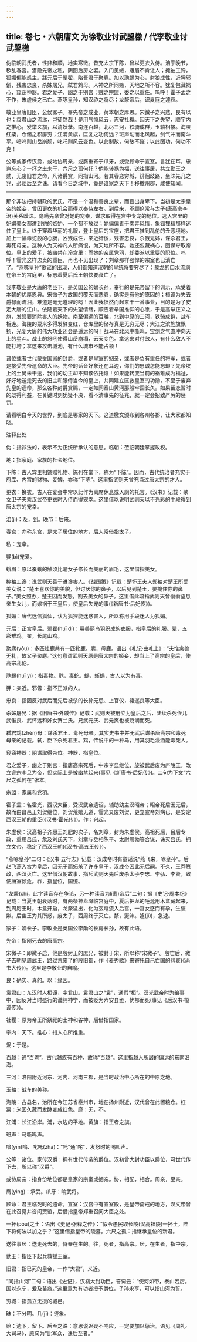 ```yaml
---
---
---
```

title: 卷七・六朝唐文 为徐敬业讨武曌檄 / 代李敬业讨武曌檄
---

伪临朝武氏者，性非和顺，地实寒微。昔充太宗下陈，曾以更衣入侍。洎乎晚节，秽乱春宫。潜隐先帝之私，阴图后房之嬖。入门见嫉，蛾眉不肯让人；掩袖工谗，狐媚偏能惑主。践元后于翚翟，陷吾君于聚麀。加以虺蜴为心，豺狼成性，近狎邪僻，残害忠良，杀姊屠兄，弑君鸩母。人神之所同嫉，天地之所不容。犹复包藏祸心，窥窃神器。君之爱子，幽之于别宫；贼之宗盟，委之以重任。呜呼！霍子孟之不作，朱虚侯之已亡。燕啄皇孙，知汉祚之将尽；龙漦帝后，识夏庭之遽衰。

敬业皇唐旧臣，公侯冢子。奉先帝之成业，荷本朝之厚恩。宋微子之兴悲，良有以也；袁君山之流涕，岂徒然哉！是用气愤风云，志安社稷。因天下之失望，顺宇内之推心，爰举义旗，以清妖孽。南连百越，北尽三河，铁骑成群，玉轴相接。海陵红粟，仓储之积靡穷；江浦黄旗，匡复之功何远？班声动而北风起，剑气冲而南斗平。喑呜则山岳崩颓，叱吒则风云变色。以此制敌，何敌不摧；以此图功，何功不克！

公等或家传汉爵，或地协周亲，或膺重寄于爪牙，或受顾命于宣室。言犹在耳，忠岂忘心？一抔之土未干，六尺之孤何托？倘能转祸为福，送往事居，共立勤王之勋，无废旧君之命，凡诸爵赏，同指山河。若其眷恋穷城，徘徊歧路，坐昧先几之兆，必贻后至之诛。请看今日之域中，竟是谁家之天下！移檄州郡，咸使知闻。

----------------

那个非法把持朝政的武氏，不是一个温和善良之辈，而且出身卑下。当初是太宗皇帝的姬妾，曾因更衣的机会而得以奉侍左右。到后来，不顾伦常与太子(唐高宗李治)关系暧昧。隐瞒先帝曾对她的宠幸，谋求取得在宫中专宠的地位。选入宫里的妃嫔美女都遭到她的嫉妒，一个都不放过；她偏偏善于卖弄风情，象狐狸精那样迷住了皇上。终于穿着华丽的礼服，登上皇后的宝座，把君王推到乱伦的丑恶境地。加上一幅毒蛇般的心肠，凶残成性，亲近奸佞，残害忠良，杀戮兄姊，谋杀君王，毒死母亲。这种人为天神凡人所痛恨，为天地所不容。她还包藏祸心，图谋夺取帝位。皇上的爱子，被幽禁在冷宫里；而她的亲属党羽，却委派以重要的职位。呜呼！霍光这样忠贞的重臣，再也不见出现了；刘章那样强悍的宗室也已消亡了。“燕啄皇孙”歌谣的出现，人们都知道汉朝的皇统将要穷尽了；孽龙的口水流淌在帝王的宫庭里，标志着夏后氏王朝快要衰亡了。

我李敬业是大唐的老臣下，是英国公的嫡长孙，奉行的是先帝留下的训示，承受着本朝的优厚恩典。宋微子为故国的覆灭而悲哀，确实是有他的原因的；桓谭为失去爵禄而流泪，难道是毫无道理的吗！因此我愤然而起来干一番事业，目的是为了安定大唐的江山。依随着天下的失望情绪，顺应着举国推仰的心愿，于是高举正义之旗，发誓要消除害人的妖物。南至偏远的百越，北到中原的三河，铁骑成群，战车相连。海陵的粟米多得发酵变红，仓库里的储存真是无穷无尽；大江之滨旌旗飘扬，光复大唐的伟大功业还会是遥远的吗！战马在北风中嘶鸣，宝剑之气直冲向天上的星斗。战士的怒吼使得山岳崩塌，云天变色。拿这来对付敌人，有什么敌人不能打垮；拿这来攻击城池，有什么城市不能占领！

诸位或者世代蒙受国家的封爵，或者是皇室的姻亲，或者是负有重任的将军，或者是接受先帝遗命的大臣。先帝的话音好象还在耳边，你们的忠诚怎能忘却？先帝坟上的土尚未干透，我们的幼主却不知该依托谁！如果能转变当前的祸难成为福祉，好好地送走死去的旧主和服侍当今的皇上，共同建立匡救皇室的功勋，不至于废弃先皇的遗命，那么各种封爵赏赐，一定如同泰山黄河那般牢固长久。如果留恋暂时的既得利益，在关键时刻犹疑不决，看不清事先的征兆，就一定会招致严厉的惩罚。

请看明白今天的世界，到底是哪家的天下。这道檄文颁布到各州各郡，让大家都知晓。

注释出处

伪：指非法的，表示不为正统所承认的意思。临朝：莅临朝廷掌握政权。

地：指家庭、家族的社会地位。

下陈：古人宾主相馈赠礼物、陈列在堂下，称为“下陈”。因而，古代统治者充实于府库、内宫的财物、妾婢，亦称“下陈”。这里指武则天曾充当过唐太宗的才人。

更衣：换衣。古人在宴会中常以此作为离席休息或入厕的托言。《汉书》记载：歌女卫子夫乘汉武帝更衣时入侍而得宠幸。这里借以说明武则天以不光彩的手段得到唐太宗的宠幸。

洎(jì)：及，到。晚节：后来。

春宫：亦称东宫，是太子居住的地方，后人常借指太子。

私：宠幸。

嬖(bì)宠爱。

蛾眉：原以蚕蛾的触须比喻女子修长而美丽的眉毛，这里借指美女。

掩袖工谗：说武则天善于进谗害人。《战国策》记载：楚怀王夫人郑袖对楚王所爱美女说：“楚王喜欢你的美貌，但讨厌你的鼻子，以后见到楚王，要掩住你的鼻子。”美女照办，楚王因而发怒，割去美女的鼻子。这里借此暗指武则天曾偷偷窒息亲生女儿，而嫁祸于王皇后，使皇后失宠的事(《新唐书·后妃传》)。

狐媚：唐代迷信狐仙，认为狐狸能迷惑害人，所以称用手段迷人为狐媚。

元后：正宫皇后。翚翟(huī dí)：用美丽鸟羽织成的衣服，指皇后的礼服。翚，五彩雉鸡。翟，长尾山鸡。

聚麀(yōu)：多匹牡鹿共有一匹牝鹿。麀，母鹿。语出《礼记·曲礼上》：“夫惟禽兽无礼，故父子聚麀。”这句意谓武则天原是唐太宗的姬妾，却当上了高宗的皇后，使高宗乱伦。

虺蜴(huǐ yì)：指毒物。虺，毒蛇。蜴，蜥蜴，古人以为有毒。

狎：亲近。邪僻：指不正派的人。

忠良：指因反对武后而先后被杀的长孙无忌、上官仪，褚遂良等大臣。

杀姊屠兄：据《旧唐书·外戚传》记载：武则天被册立为皇后之后，陆续杀死侄儿武惟良、武怀远和姊女贺兰氏。兄武元庆、武元爽也被贬谪而死。

弑君鸩(zhèn)母：谋杀君王、毒死母亲。其实史书中并无武后谋杀唐高宗和毒死母亲的记载。弑，臣下杀死君王。鸩，传说中的一种鸟，用其羽毛浸酒能毒死人。

窥窃神器：阴谋取得帝位。神器，指皇位。

君之爱子，幽之于别宫：指唐高宗死后，中宗李显继位，旋被武后废为庐陵王，改立睿宗李旦为帝，但实际上是被幽禁起来(事见《新唐书·后妃传》)。二句为下文“六尺之孤何在“张本。

宗盟：家属和党羽。

霍子孟：名霍光，西汉大臣，受汉武帝遗诏，辅助幼主汉昭帝；昭帝死后因无后，故而由昌邑王刘贺继位，刘贺荒嬉无道，霍光又废刘贺，更立宣帝刘病已，是安定西汉王朝的重臣(《汉书·霍光传》)。作：兴起。

朱虚侯：汉高祖子齐惠王刘肥的次子，名刘章，封为朱虚侯。高祖死后，吕后专政，重用吕氏，危及刘氏天下，刘章与丞相陈平、太尉周勃等合谋，诛灭吕氏，拥立文帝，稳定了西汉王朝(《汉书·高五王传》)。

“燕啄皇孙”二句：《汉书·五行志》记载：汉成帝时有童谣说“燕飞来，啄皇孙”。后赵飞燕入宫为皇后，因无子而妬杀了许多皇子，汉成帝因此无后嗣。不久，王莽篡政，西汉灭亡。这里借汉朝故事，指斥武则天先后废杀太子李忠、李弘、李贤，致使唐室倾危。祚，指皇位，国统。

“龙漦(chí，此字读音存在争论，另一种读音为lí离)帝后”二句：据《史记·周本纪》记载：当夏王朝衰落时，有两条神龙降临宫庭中，夏后把龙的唾涎用木盒藏起来，到周厉王时，木盒开启，龙漦溢出，化为玄鼋流入后宫，一宫女感而有孕，生褒姒。后幽王为其所惑，废太子，西周终于灭亡。漦，涎沫。遽(jù)，急速。

冢子：嫡长子。李敬业是英国公李勣的长房长孙，故有此语。

先帝：指刚死去的唐高宗。

宋微子：即微子启，他是殷纣王的庶兄，被封于宋，所以称“宋微子”。殷亡后，微子去朝见周武王，路过荒废了的殷旧都，作《麦秀歌》来寄托自己亡国的悲哀(《尚书大传》)。这里是李敬业的自喻。

良：确实、真的。以：缘因。

袁君山：东汉时人桓谭，字君山。袁君山之“袁”，通假“桓”。汉光武帝时为给事中，因反对当时盛行的谶纬神学，而被贬为六安县丞，忧郁而死(事见《后汉书·桓谭传》)。

社稷：原为帝王所祭祀的土神和谷神，后借指国家。

宇内：天下。推心：指人心所推重。

爰：于是。

百越：通“百粤”。古代越族有百种，故称“百越”。这里指越人所居的偏远的东南沿海。

三河：洛阳附近河东、河内、河南三郡，是当时政治中心所在的中原之地。

玉轴：战车的美称。

海陵：古县名，治所在今江苏省泰州市，地在扬州附近，汉代曾在此置粮仓。红粟：米因久藏而发酵变成红色。靡：无，不。

江浦：长江沿岸。浦，水边的平地。黄旗：指王者之旗。

班声：马嘶鸣声。

喑(yīn)呜、叱吒(zhà)：“吒”通“咤”，发怒时的喝叫声。

公等：诸位。家传汉爵：拥有世代传袭的爵位。汉初曾大封功臣以爵位，可世代传下去，所以称“汉爵”。

或协周亲：指身份地位都是皇家的宗室或姻亲。协，相配，相合。周亲，至亲。

膺(yìng)：承受。爪牙：喻武将。

顾命：君王临死时的遗命。宣室：汉宫中有宣室殿，是皇帝斋戒的地方，汉文帝曾在此召见并咨问贾谊，后借指皇帝郑重召问大臣之处。

一抔(póu)之土：语出《史记·张释之传》：“假令愚民取长陵(汉高祖陵)一抔土，陛下将何法以加之乎？”这里借指皇帝的陵墓。六尺之孤：指继承皇位的新君。

送往事居：送走死去的，侍奉在生的。往，死者，指高宗。居，在生者，指中宗。

勤王：指臣下起兵救援王室。

旧君：指已死的皇帝，一作“大君”，义近。

“同指山河”二句：语出《史记》，汉初大封功臣，誓词云：“使河如带，泰山若厉。国以永宁，爰及苗裔。”这里意为有功者授予爵位，子孙永享，可以指山河为誓。

穷城：指孤立无援的城邑。

昧：不分明。几(jī)：迹象。

贻：遗下，留下。后至之诛：意思说迟疑不响应，一定要加以惩治。语见《周礼·大司马》，原句为“比军众，诛后至者。”

